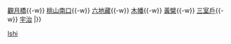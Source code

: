 {{鐵道路線|
| 模板名稱 = 宇治線
| 名稱 = [[File:Keihan railway logo.svg|65px|京阪電氣鐵道|link=京阪電氣鐵道]] <small>[[京阪電氣鐵道]]</small> [[宇治線]]
| 代表色 = #1d2088
| 背景顏色 = #FFFFFF 
| 車站列表 = [[中書島站|中書島]]{{-w}} [[觀月橋站|觀月橋]]{{-w}} [[桃山南口站|桃山南口]]{{-w}} [[六地藏站|六地藏]]{{-w}} [[木幡站 (京阪)|木幡]]{{-w}} [[黃檗站|黃檗]]{{-w}} [[三室戶站|三室戶]]{{-w}} [[宇治站 (京阪)|宇治]]
|}}<noinclude>
[[Category:京阪電氣鐵道路線模板|Ishi]]
</noinclude>